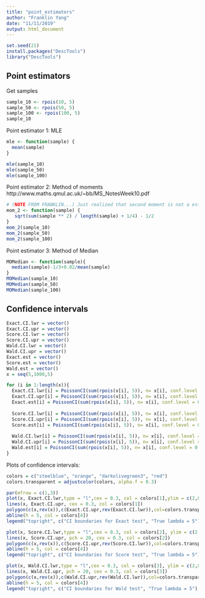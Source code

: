 ```yaml
---
title: "point_estimators"
author: "Franklin Yang"
date: "11/11/2019"
output: html_document
---
```


```r
set.seed(21)
install.packages("DescTools")
library("DescTools")
```

## Point estimators

Get samples
```r
sample_10 <- rpois(10, 5)
sample_50 <- rpois(50, 5)
sample_100 <- rpois(100, 5)
sample_10
```

Point estimator 1: MLE
```r
mle <- function(sample) {
  mean(sample)
}

mle(sample_10)
mle(sample_50)
mle(sample_100)
```

Point estimator 2: Method of moments
http://www.maths.qmul.ac.uk/~bb/MS_NotesWeek10.pdf
```r
# (NOTE FROM FRANKLIN...) Just realized that second moment is not a estimator for lambda... lol.
mom_2 <- function(sample) {
   sqrt(sum(sample ** 2) / length(sample) + 1/4) - 1/2
}
mom_2(sample_10)
mom_2(sample_50)
mom_2(sample_100)
```

Point estimator 3: Method of Median
``` r
MOMedian <- function(sample){
  median(sample)-1/3+0.02/mean(sample)
}
MOMedian(sample_10)
MOMedian(sample_50)
MOMedian(sample_100)
```

## Confidence intervals

```r
Exact.CI.lwr = vector()
Exact.CI.upr = vector()
Score.CI.lwr = vector()
Score.CI.upr = vector()
Wald.CI.lwr = vector()
Wald.CI.upr = vector()
Exact.est = vector()
Score.est = vector()
Wald.est = vector()
x = seq(5,1000,5)

for (i in 1:length(x)){
  Exact.CI.lwr[i] = PoissonCI(sum(rpois(x[i], 5)), n= x[i], conf.level = 0.95, method = "exact")[,"lwr.ci"]
  Exact.CI.upr[i] = PoissonCI(sum(rpois(x[i], 5)), n= x[i], conf.level = 0.95, method = "exact")[,"upr.ci"]
  Exact.est[i] = PoissonCI(sum(rpois(x[i], 5)), n= x[i], conf.level = 0.95, method = "exact")[,"est"]
  
  Score.CI.lwr[i] = PoissonCI(sum(rpois(x[i], 5)), n= x[i], conf.level = 0.95, method = "score")[,"lwr.ci"]
  Score.CI.upr[i] = PoissonCI(sum(rpois(x[i], 5)), n= x[i], conf.level = 0.95, method = "score")[,"upr.ci"]
  Score.est[i] = PoissonCI(sum(rpois(x[i], 5)), n= x[i], conf.level = 0.95, method = "score")[,"est"]
  
  Wald.CI.lwr[i] = PoissonCI(sum(rpois(x[i], 5)), n= x[i], conf.level = 0.95, method = "wald")[,"lwr.ci"]
  Wald.CI.upr[i] = PoissonCI(sum(rpois(x[i], 5)), n= x[i], conf.level = 0.95, method = "wald")[,"upr.ci"]
  Wald.est[i] = PoissonCI(sum(rpois(x[i], 5)), n= x[i], conf.level = 0.95, method = "wald")[,"est"]
}

```

Plots of confidence intervals:

```r
colors = c("steelblue", "orange", "darkolivegreen3", "red")
colors.transparent = adjustcolor(colors, alpha.f = 0.3)

par(mfrow = c(1,3))
plot(x, Exact.CI.lwr,type = "l",cex = 0.3, col = colors[1],ylim = c(2,8), main = "Confidence Interval vs. sample size n (Exact Test)", xlab = "sample size", ylab = "Exact Confidence Interval", cex.main = 0.9)
lines(x, Exact.CI.upr, cex = 0.3, col = colors[1])
polygon(c(x,rev(x)),c(Exact.CI.upr,rev(Exact.CI.lwr)),col=colors.transparent[1], border = FALSE)
abline(h = 5, col = colors[4])
legend("topright", c("CI boundaries for Exact test", "True lambda = 5"), col = colors[c(1,4)], lty = 'solid')

plot(x, Score.CI.lwr,type = "l",cex = 0.3, col = colors[2], ylim = c(2,8), main = "Confidence Interval vs. sample size n (Score Test)", xlab = "sample size", ylab = "Score Confidence Interval", cex.main = 0.9)
lines(x, Score.CI.upr, pch = 20, cex = 0.3, col = colors[2])
polygon(c(x,rev(x)),c(Score.CI.upr,rev(Score.CI.lwr)),col=colors.transparent[2], border = FALSE)
abline(h = 5, col = colors[4])
legend("topright", c("CI boundaries for Score test", "True lambda = 5"), col = colors[c(2,4)], lty = 'solid')

plot(x, Wald.CI.lwr,type = "l",cex = 0.3, col = colors[3], ylim = c(2,8), main = "Confidence Interval vs. sample size n (Wald Test)", xlab = "sample size", ylab = "Wald Confidence Interval", cex.main= 0.9)
lines(x, Wald.CI.upr, pch = 20, cex = 0.3, col = colors[3])
polygon(c(x,rev(x)),c(Wald.CI.upr,rev(Wald.CI.lwr)),col=colors.transparent[3], border = FALSE)
abline(h = 5, col = colors[4])
legend("topright", c("CI boundaries for Wald test", "True lambda = 5"), col = colors[c(3,4)], lty = 'solid')
```

